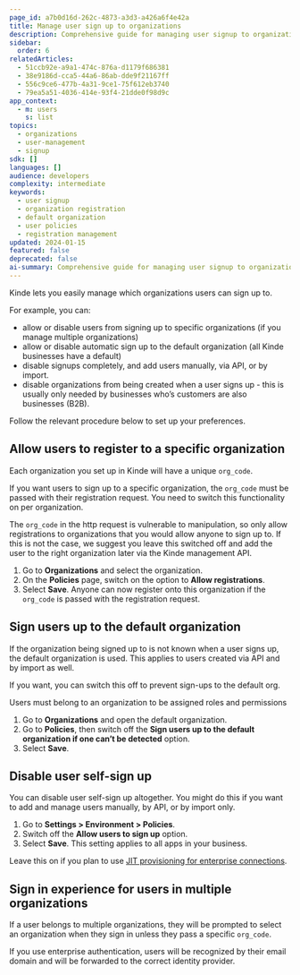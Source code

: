 ```yaml
---
page_id: a7b0d16d-262c-4873-a3d3-a426a6f4e42a
title: Manage user sign up to organizations
description: Comprehensive guide for managing user signup to organizations, including allowing specific organization registrations, default organization settings, and disabling self-signup with security considerations.
sidebar:
  order: 6
relatedArticles:
  - 51ccb92e-a9a1-474c-876a-d1179f686381
  - 38e9186d-cca5-44a6-86ab-dde9f21167ff
  - 556c9ce6-477b-4a31-9ce1-75f612eb3740
  - 79ea5a51-4036-414e-93f4-21dde0f98d9c
app_context:
  - m: users
    s: list
topics:
  - organizations
  - user-management
  - signup
sdk: []
languages: []
audience: developers
complexity: intermediate
keywords:
  - user signup
  - organization registration
  - default organization
  - user policies
  - registration management
updated: 2024-01-15
featured: false
deprecated: false
ai-summary: Comprehensive guide for managing user signup to organizations, including allowing specific organization registrations, default organization settings, and disabling self-signup with security considerations.
---
```


Kinde lets you easily manage which organizations users can sign up to.

For example, you can:

- allow or disable users from signing up to specific organizations (if you manage multiple organizations)
- allow or disable automatic sign up to the default organization (all Kinde businesses have a default)
- disable signups completely, and add users manually, via API, or by import.
- disable organizations from being created when a user signs up - this is usually only needed by businesses who’s customers are also businesses (B2B).

Follow the relevant procedure below to set up your preferences.

## Allow users to register to a specific organization

Each organization you set up in Kinde will have a unique `org_code`.

If you want users to sign up to a specific organization, the `org_code` must be passed with their registration request. You need to switch this functionality on per organization.

<Aside type="warning" title="Caution">

The `org_code` in the http request is vulnerable to manipulation, so only allow registrations to organizations that you would allow anyone to sign up to. If this is not the case, we suggest you leave this switched off and add the user to the right organization later via the Kinde management API.

</Aside>

1. Go to **Organizations** and select the organization.
2. On the **Policies** page, switch on the option to **Allow registrations**.
3. Select **Save**. Anyone can now register onto this organization if the `org_code` is passed with the registration request.

## Sign users up to the default organization

If the organization being signed up to is not known when a user signs up, the default organization is used. This applies to users created via API and by import as well.

If you want, you can switch this off to prevent sign-ups to the default org.

<Aside type="warning">

Users must belong to an organization to be assigned roles and permissions

</Aside>

1. Go to **Organizations** and open the default organization.
2. Go to **Policies**, then switch off the **Sign users up to the default organization if one can’t be detected** option.
3. Select **Save**.

## Disable user self-sign up

You can disable user self-sign up altogether. You might do this if you want to add and manage users manually, by API, or by import only.

1. Go to **Settings > Environment > Policies**.
2. Switch off the **Allow users to sign up** option.
3. Select **Save**. This setting applies to all apps in your business.

<Aside type="warning">

Leave this on if you plan to use [JIT provisioning for enterprise connections](/authenticate/enterprise-connections/provision-users-enterprise/).

</Aside>

## Sign in experience for users in multiple organizations

If a user belongs to multiple organizations, they will be prompted to select an organization when they sign in unless they pass a specific `org_code`.

If you use enterprise authentication, users will be recognized by their email domain and will be forwarded to the correct identity provider.
